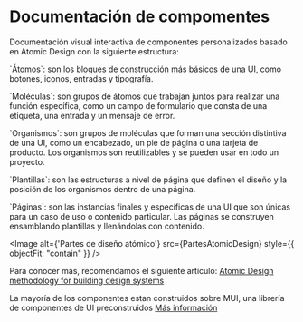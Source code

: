 
<Meta title="Principal/Presentación" />

# Documentación de compomentes

Documentación visual interactiva de componentes personalizados basado en Atomic Design con la siguiente estructura:

<p>`Átomos`: son los bloques de construcción más básicos de una UI, como botones, iconos, entradas y tipografía.</p>

<p>`Moléculas`: son grupos de átomos que trabajan juntos para realizar una función específica, como un campo de
  formulario que consta de una etiqueta, una entrada y un mensaje de error.</p>
<p>`Organismos`: son grupos de moléculas que forman una sección distintiva de una UI, como un encabezado, un pie de
  página o una tarjeta de producto. Los organismos son reutilizables y se pueden usar en todo un proyecto.</p>
<p>`Plantillas`: son las estructuras a nivel de página que definen el diseño y la posición de los organismos dentro de
  una página.</p>
<p>`Páginas`: son las instancias finales y específicas de una UI que son únicas para un caso de uso o contenido
  particular. Las páginas se construyen ensamblando plantillas y llenándolas con contenido.</p>

<Image
  alt={'Partes de diseño atómico'}
  src={PartesAtomicDesign}
  style={{ objectFit: "contain" }}
/>

Para conocer más, recomendamos el siguiente artículo: <a href="https://blog.kamathrohan.com/atomic-design-methodology-for-building-design-systems-f912cf714f53">Atomic Design methodology for building design systems</a>

La mayoría de los componentes estan construidos sobre MUI, una librería de componentes de UI preconstruidos <a href="https://mui.com/material-ui/getting-started/installation/">Más información</a>